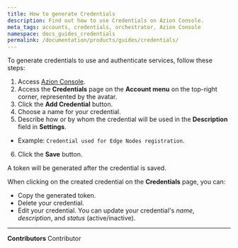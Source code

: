 ```yaml
---
title: How to generate Credentials
description: Find out how to use Credentials on Azion Console.
meta_tags: accounts, credentials, orchestrator, Azion Console
namespace: docs_guides_credentials
permalink: /documentation/products/guides/credentials/
---
```


To generate credentials to use and authenticate services, follow these steps:

1. Access [Azion Console](https://console.azion.com/).
2. Access the **Credentials** page on the **Account menu** on the top-right corner, represented by the avatar.
3. Click the **Add Credential** button.
4. Choose a name for your credential.
5. Describe how or by whom the credential will be used in the **Description** field in **Settings**.
- Example: `Credential used for Edge Nodes registration`.
6. Click the **Save** button.

A token will be generated after the credential is saved.

When clicking on the created credential on the **Credentials** page, you can:

- Copy the generated token.
- Delete your credential.
- Edit your credential. You can update your credential's *name*, *description*, and *status* (active/inactive).



---


**Contributors** <ContributorList>Contributor</ContributorList>
